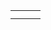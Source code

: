 {{en/Scenarios by size}}

{|
|-
|style="border:none;background:white"|
{{en/Scenario/Süd-Rheinland-Pfalz & Saarland}}

|style="border:none;background:white"|
<!-- {{ ... }} -->

|style="border:none;background:white"|
<!-- {{ ... }} -->

|-
|style="border:none;background:white"|
<!-- {{ ... }} -->
|}